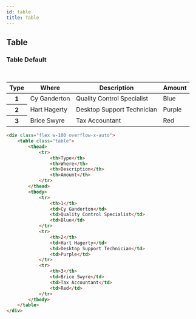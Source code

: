 ```yaml
---
id: table
title: Table
---
```


## Table

### Table Default

<br />

<div className="flex w-100 overflow-x-auto">
    <table className="table">
        <thead>
            <tr>
                <th>Type</th>
                <th>Where</th>
                <th>Description</th>
                <th>Amount</th>
            </tr>
        </thead>
        <tbody>
            <tr>
                <th>1</th>
                <td>Cy Ganderton</td>
                <td>Quality Control Specialist</td>
                <td>Blue</td>
            </tr>
            <tr>
                <th>2</th>
                <td>Hart Hagerty</td>
                <td>Desktop Support Technician</td>
                <td>Purple</td>
            </tr>
            <tr>
                <th>3</th>
                <td>Brice Swyre</td>
                <td>Tax Accountant</td>
                <td>Red</td>
            </tr>
        </tbody>
    </table>
</div>

```html copy showLineNumbers
<div class="flex w-100 overflow-x-auto">
    <table class="table">
        <thead>
            <tr>
                <th>Type</th>
                <th>Where</th>
                <th>Description</th>
                <th>Amount</th>
            </tr>
        </thead>
        <tbody>
            <tr>
                <th>1</th>
                <td>Cy Ganderton</td>
                <td>Quality Control Specialist</td>
                <td>Blue</td>
            </tr>
            <tr>
                <th>2</th>
                <td>Hart Hagerty</td>
                <td>Desktop Support Technician</td>
                <td>Purple</td>
            </tr>
            <tr>
                <th>3</th>
                <td>Brice Swyre</td>
                <td>Tax Accountant</td>
                <td>Red</td>
            </tr>
        </tbody>
    </table>
</div>
```
